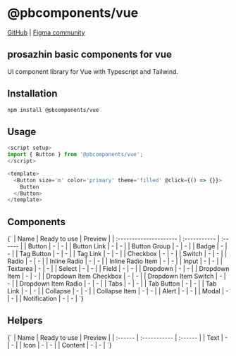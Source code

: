 
# @pbcomponents/vue

[GitHub](https://github.com/prosazhin/pbcomponents/tree/main/packages/vue) | [Figma community](https://www.figma.com/community/file/1214486013859546496/pbcomponents)

## prosazhin basic components for vue

UI component library for Vue with Typescript and Tailwind.

## Installation

```bash
npm install @pbcomponents/vue
```

## Usage

```javascript
<script setup>
import { Button } from '@pbcomponents/vue';
</script>

<template>
  <Button size='m' color='primary' theme='filled' @click={() => {}}>
    Button
  </Button>
</template>
```

## Components

<Markdown>
  {`
| Name                   | Ready to use | Preview |
| :--------------------- | :----------- | :------ |
| Button                 | -            | -       |
| Button Link            | -            | -       |
| Button Group           | -            | -       |
| Badge                  | -            | -       |
| Tag Button             | -            | -       |
| Tag Link               | -            | -       |
| Checkbox               | -            | -       |
| Switch                 | -            | -       |
| Radio                  | -            | -       |
| Inline Radio           | -            | -       |
| Inline Radio Item      | -            | -       |
| Input                  | -            | -       |
| Textarea               | -            | -       |
| Select                 | -            | -       |
| Field                  | -            | -       |
| Dropdown               | -            | -       |
| Dropdown Item          | -            | -       |
| Dropdown Item Checkbox | -            | -       |
| Dropdown Item Switch   | -            | -       |
| Dropdown Item Radio    | -            | -       |
| Tabs                   | -            | -       |
| Tab Button             | -            | -       |
| Tab Link               | -            | -       |
| Collapse               | -            | -       |
| Collapse Item          | -            | -       |
| Alert                  | -            | -       |
| Modal                  | -            | -       |
| Notification           | -            | -       |
`}
</Markdown>

## Helpers

<Markdown>
  {`
| Name    | Ready to use | Preview |
| :------ | :----------- | :------ |
| Text    | -            | -       |
| Icon    | -            | -       |
| Content | -            | -       |
`}
</Markdown>
